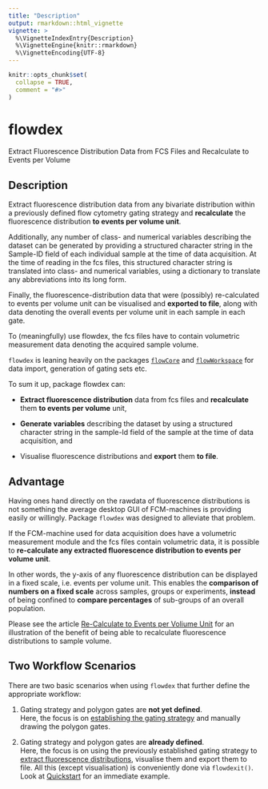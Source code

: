 ```yaml
---
title: "Description"
output: rmarkdown::html_vignette
vignette: >
  %\VignetteIndexEntry{Description}
  %\VignetteEngine{knitr::rmarkdown}
  %\VignetteEncoding{UTF-8}
---
```


```r
knitr::opts_chunk$set(
  collapse = TRUE,
  comment = "#>"
)
```

# flowdex

Extract Fluorescence Distribution Data from FCS Files and Recalculate to Events per Volume

## Description

Extract fluorescence distribution data from any bivariate distribution within a previously defined flow cytometry gating strategy and **recalculate** the fluorescence distribution **to events per volume unit**.

Additionally, any number of class- and numerical variables describing the dataset can be generated by providing a structured character string in the Sample-ID field of each individual sample at the time of data acquisition. At the time of reading in the fcs files, this structured character string is translated into class- and numerical variables, using a dictionary to translate any abbreviations into its long form.

Finally, the fluorescence-distribution data that were (possibly) re-calculated to events per volume unit can be visualised and **exported to file**, along with data denoting the overall events per volume unit in each sample in each gate.

To (meaningfully) use flowdex, the fcs files have to contain volumetric measurement data denoting the acquired sample volume.

`flowdex` is leaning heavily on the packages [`flowCore`](https://rdrr.io/bioc/flowCore/) and [`flowWorkspace`](https://rdrr.io/bioc/flowWorkspace/) for data import, generation of gating sets etc.

To sum it up, package flowdex can:

-   **Extract fluorescence distribution** data from fcs files and **recalculate** them **to events per volume** unit,

-   **Generate variables** describing the dataset by using a structured character string in the sample-Id field of the sample at the time of data acquisition, and

-   Visualise fluorescence distributions and **export** them **to file**.

## Advantage

Having ones hand directly on the rawdata of fluorescence distributions is not something the average desktop GUI of FCM-machines is providing easily or willingly. Package `flowdex` was designed to alleviate that problem.

If the FCM-machine used for data acquisition does have a volumetric measurement module and the fcs files contain volumetric data, it is possible to **re-calculate any extracted fluorescence distribution to events per volume unit**.

In other words, the y-axis of any fluorescence distribution can be displayed in a fixed scale, i.e. events per volume unit. This enables the **comparison of numbers on a fixed scale** across samples, groups or experiments, **instead** of being confined to **compare percentages** of sub-groups of an overall population.

Please see the article [Re-Calculate to Events per Voliume Unit](https://bpollner.github.io/flowdex/articles/bottled_water.html) for an illustration of the benefit of being able to recalculate fluorescence distributions to sample volume.

## Two Workflow Scenarios

There are two basic scenarios when using `flowdex` that further define the appropriate workflow:

1.  Gating strategy and polygon gates are **not yet defined**.\
    Here, the focus is on [establishing the gating strategy](https://bpollner.github.io/flowdex/articles/workflow_1.html#) and manually drawing the polygon gates.

2.  Gating strategy and polygon gates are **already defined**.\
    Here, the focus is on using the previously established gating strategy to [extract fluorescence distributions](https://bpollner.github.io/flowdex/articles/workflow_2.html), visualise them and export them to file. All this (except visualisation) is conveniently done via `flowdexit()`. Look at [Quickstart](https://bpollner.github.io/flowdex/articles/flowdex.html#quickstart) for an immediate example.
